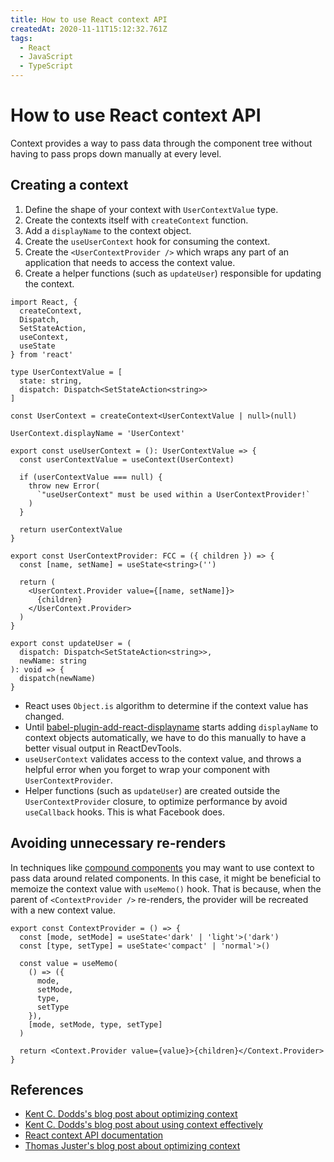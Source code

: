 ```yaml
---
title: How to use React context API
createdAt: 2020-11-11T15:12:32.761Z
tags:
  - React
  - JavaScript
  - TypeScript
---
```


# How to use React context API

Context provides a way to pass data through the component tree without having to pass props down manually at every level.

## Creating a context

1. Define the shape of your context with `UserContextValue` type.
2. Create the contexts itself with `createContext` function.
3. Add a `displayName` to the context object.
4. Create the `useUserContext` hook for consuming the context.
5. Create the `<UserContextProvider />` which wraps any part of an application that needs to access the context value.
6. Create a helper functions (such as `updateUser`) responsible for updating the context.

```tsx
import React, {
  createContext,
  Dispatch,
  SetStateAction,
  useContext,
  useState
} from 'react'

type UserContextValue = [
  state: string,
  dispatch: Dispatch<SetStateAction<string>>
]

const UserContext = createContext<UserContextValue | null>(null)

UserContext.displayName = 'UserContext'

export const useUserContext = (): UserContextValue => {
  const userContextValue = useContext(UserContext)

  if (userContextValue === null) {
    throw new Error(
      `"useUserContext" must be used within a UserContextProvider!`
    )
  }

  return userContextValue
}

export const UserContextProvider: FCC = ({ children }) => {
  const [name, setName] = useState<string>('')

  return (
    <UserContext.Provider value={[name, setName]}>
      {children}
    </UserContext.Provider>
  )
}

export const updateUser = (
  dispatch: Dispatch<SetStateAction<string>>,
  newName: string
): void => {
  dispatch(newName)
}
```

- React uses `Object.is` algorithm to determine if the context value has changed.
- Until [babel-plugin-add-react-displayname](https://github.com/opbeat/babel-plugin-add-react-displayname) starts adding `displayName` to context objects automatically, we have to do this manually to have a better visual output in ReactDevTools.
- `useUserContext` validates access to the context value, and throws a helpful error when you forget to wrap your component with `UserContextProvider`.
- Helper functions (such as `updateUser`) are created outside the `UserContextProvider` closure, to optimize performance by avoid `useCallback` hooks. This is what Facebook does.

## Avoiding unnecessary re-renders

In techniques like [compound components](https://kentcdodds.com/blog/compound-components-with-react-hooks) you may want to use context to pass data around related components. In this case, it might be beneficial to memoize the context value with `useMemo()` hook. That is because, when the parent of `<ContextProvider />` re-renders, the provider will be recreated with a new context value.

```tsx
export const ContextProvider = () => {
  const [mode, setMode] = useState<'dark' | 'light'>('dark')
  const [type, setType] = useState<'compact' | 'normal'>()

  const value = useMemo(
    () => ({
      mode,
      setMode,
      type,
      setType
    }),
    [mode, setMode, type, setType]
  )

  return <Context.Provider value={value}>{children}</Context.Provider>
}
```

## References

- [Kent C. Dodds's blog post about optimizing context](https://kentcdodds.com/blog/how-to-optimize-your-context-value)
- [Kent C. Dodds's blog post about using context effectively](https://kentcdodds.com/blog/how-to-use-react-context-effectively)
- [React context API documentation](https://reactjs.org/docs/context.html)
- [Thomas Juster's blog post about optimizing context](https://levelup.gitconnected.com/react-how-i-learned-to-create-optimized-contexts-e121dc232a95)
